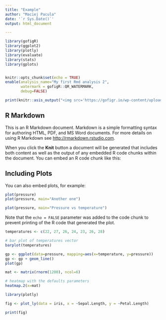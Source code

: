 ```yaml
---
title: "Example"
author: "Maciej Pacula"
date: '`r Sys.Date()`'
output: html_document

---
```


```r
library(gofigR)
library(ggplot2)
library(plotly)
library(evaluate)
library(stats)
library(gplots)


knitr::opts_chunk$set(echo = TRUE)
enable(analysis_name="My first Rmd analysis 2",
       watermark = gofigR::QR_WATERMARK,
       debug=FALSE)
```

```r
print(knitr::asis_output("<img src='https://gofigr.io/wp-content/uploads/2023/03/cropped-GoFigr-500-%C3%97-200-px-1500-%C3%97-340-px-1-2-300x78.png'></img>"))
```

## R Markdown

This is an R Markdown document. Markdown is a simple formatting syntax for authoring HTML, PDF, and MS Word documents. For more details on using R Markdown see <http://rmarkdown.rstudio.com>.

When you click the **Knit** button a document will be generated that includes both content as well as the output of any embedded R code chunks within the document. You can embed an R code chunk like this:


## Including Plots

You can also embed plots, for example:


```r
plot(pressure)
plot(pressure, main="Another one")
```


```r
plot(pressure, main="Pressure vs temperature")
```

Note that the `echo = FALSE` parameter was added to the code chunk to prevent printing of the R code that generated the plot.

```r
temperatures <- c(22, 27, 26, 24, 23, 26, 28)

# bar plot of temperatures vector
barplot(temperatures)
```

```r
gp <- ggplot(data=pressure, mapping=aes(x=temperature, y=pressure))
gp <- gp + geom_line()
plot(gp)
```
```r
mat <- matrix(rnorm(1200), ncol=6)

# heatmap with the defaults parameters
heatmap.2(x=mat)
```


```r
library(plotly)

fig <- plot_ly(data = iris, x = ~Sepal.Length, y = ~Petal.Length)

print(fig)
```
